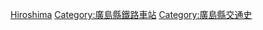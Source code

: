 {{日本行政區劃分類導航|廢站}}
[[Category:日本各都道府縣鐵路廢站|Hiroshima]]
[[Category:廣島縣鐵路車站|Category:廣島縣鐵路車站]]
[[Category:廣島縣交通史|Category:廣島縣交通史]]